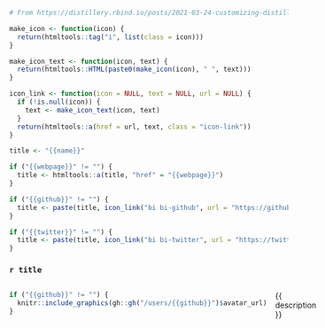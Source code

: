 ```r
# From https://distillery.rbind.io/posts/2021-03-24-customizing-distill-with-htmltools-and-css/

make_icon <- function(icon) {
  return(htmltools::tag("i", list(class = icon)))
}

make_icon_text <- function(icon, text) {
  return(htmltools::HTML(paste0(make_icon(icon), " ", text)))
}

icon_link <- function(icon = NULL, text = NULL, url = NULL) {
  if (!is.null(icon)) {
    text <- make_icon_text(icon, text)
  }
  return(htmltools::a(href = url, text, class = "icon-link"))
}
```

```r
title <- "{{name}}"

if ("{{webpage}}" != "") {
  title <- htmltools::a(title, "href" = "{{webpage}}")
}

if ("{{github}}" != "") {
  title <- paste(title, icon_link("bi bi-github", url = "https://github.com/{{github}}"))
}

if ("{{twitter}}" != "") {
  title <- paste(title, icon_link("bi bi-twitter", url = "https://twitter.com/{{twitter}}"))
}
```

### `r title`

:::: {style="display: grid; grid-template-columns: 1fr 3fr; grid-column-gap: 15px;"}

::: {class=profile-pic}

```r
if ("{{github}}" != "") {
  knitr::include_graphics(gh::gh("/users/{{github}}")$avatar_url)
}
```

:::

::: {}

{{ description }}

:::

::::
